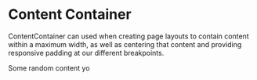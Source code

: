 
<Meta
  title="Core|Foundations/Layouts/ContentContainer"
  component={ContentContainer}
  decorators={[withKnobs]}
/>

# Content Container

<StoryStatus status="ready" />

ContentContainer can used when creating page layouts to contain content
within a maximum width, as well as centering that content and providing
responsive padding at our different breakpoints.

<Preview>
  <Story name="Content Container">
    <ContentContainer>
      <p>Some random content yo</p>
    </ContentContainer>
  </Story>
</Preview>

<Props of={ContentContainer} />
